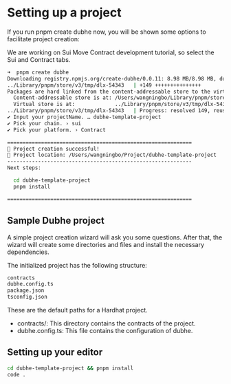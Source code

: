 # Setting up a project

If you run pnpm create dubhe now, you will be shown some options to facilitate project creation:

We are working on Sui Move Contract development tutorial, so select the Sui and Contract tabs.

```bash copy
➜  pnpm create dubhe
Downloading registry.npmjs.org/create-dubhe/0.0.11: 8.98 MB/8.98 MB, done
../Library/pnpm/store/v3/tmp/dlx-54343   | +149 +++++++++++++++
Packages are hard linked from the content-addressable store to the virtual store.
  Content-addressable store is at: /Users/wangningbo/Library/pnpm/store/v3
  Virtual store is at:             ../Library/pnpm/store/v3/tmp/dlx-54343/node_modules/.pnpm
../Library/pnpm/store/v3/tmp/dlx-54343   | Progress: resolved 149, reused 146, downloaded 3, added 149, done
✔ Input your projectName. … dubhe-template-project
✔ Pick your chain. › sui
✔ Pick your platform. › Contract

============================================================
🎉 Project creation successful!
📁 Project location: /Users/wangningbo/Project/dubhe-template-project
------------------------------------------------------------
Next steps:

  cd dubhe-template-project
  pnpm install

============================================================
```
## Sample Dubhe project
A simple project creation wizard will ask you some questions. After that, the wizard will create some directories and files and install the necessary dependencies.

The initialized project has the following structure:

```bash
contracts
dubhe.config.ts
package.json
tsconfig.json
```
These are the default paths for a Hardhat project.
- contracts/: This directory contains the contracts of the project.
- dubhe.config.ts: This file contains the configuration of dubhe.

## Setting up your editor
```bash
cd dubhe-template-project && pnpm install
code .
```
